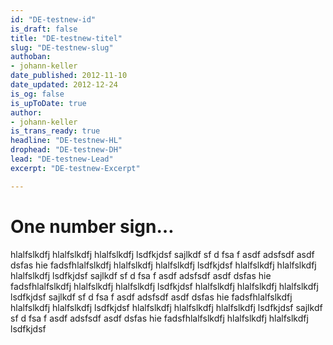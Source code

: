 ```yaml
---
id: "DE-testnew-id"
is_draft: false
title: "DE-testnew-titel"
slug: "DE-testnew-slug"
authoban:
- johann-keller
date_published: 2012-11-10
date_updated: 2012-12-24
is_og: false
is_upToDate: true
author:
- johann-keller
is_trans_ready: true
headline: "DE-testnew-HL"
drophead: "DE-testnew-DH"
lead: "DE-testnew-Lead"
excerpt: "DE-testnew-Excerpt"

---
```


# One number sign…

hlalfslkdfj hlalfslkdfj hlalfslkdfj lsdfkjdsf sajlkdf sf d fsa f asdf adsfsdf asdf dsfas hie
fadsfhlalfslkdfj hlalfslkdfj hlalfslkdfj lsdfkjdsf
hlalfslkdfj hlalfslkdfj hlalfslkdfj lsdfkjdsf sajlkdf sf d fsa f asdf adsfsdf asdf dsfas hie
fadsfhlalfslkdfj hlalfslkdfj hlalfslkdfj lsdfkjdsf
hlalfslkdfj hlalfslkdfj hlalfslkdfj lsdfkjdsf sajlkdf sf d fsa f asdf adsfsdf asdf dsfas hie
fadsfhlalfslkdfj hlalfslkdfj hlalfslkdfj lsdfkjdsf
hlalfslkdfj hlalfslkdfj hlalfslkdfj lsdfkjdsf sajlkdf sf d fsa f asdf adsfsdf asdf dsfas hie
fadsfhlalfslkdfj hlalfslkdfj hlalfslkdfj lsdfkjdsf